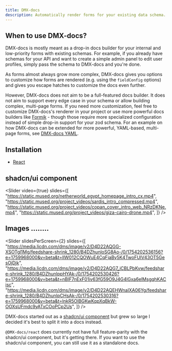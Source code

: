 ```yaml
---
title: DMX-docs
description: Automatically render forms for your existing data schema.
---
```


<AlertBanner />

## When to use DMX-docs?

DMX-docs is mostly meant as a drop-in docs builder for your internal and low-priority forms with existing schemas. For example, if you already have schemas for your API and want to create a simple admin panel to edit user profiles, simply pass the schema to DMX-docs and you're done.

As forms almost always grow more complex, DMX-docs gives you options to customize how forms are rendered (e.g. using the `fieldConfig` options) and gives you escape hatches to customize the docs even further.

However, DMX-docs does not aim to be a full-featured docs builder. It does not aim to support every edge case in your schema or allow building complex, multi-page forms. If you need more customization, feel free to customize DMX-docs's renderer in your project or use more powerful docs builders like [Formik](https://formik.org/) - though those require more specialized configuration instead of simple drop-in support for your zod schema. For an example on how DMX-docs can be extended for more powerful, YAML-based, multi-page forms, see [DMX-docs YAML](https://github.com/roeyazroel/auto-docs).

## Installation

- [React](/docs/react/getting-started)

## shadcn/ui component

<Slider
  video={true}
  slides={[
    "https://static.mused.org/netherworld_egypt_homepage_intro_cx.mp4",
    "https://static.mused.org/project_videos/sardis_intro_compressed.mp4",
    "https://static.mused.org/project_videos/copan_cover_intro_web_NRzDKNe.mp4",
    "https://static.mused.org/project_videos/giza-cairo-drone.mp4",
  ]}
/>

## Images ........

<Slider
  slidesPerScreen={2}
  slides={[
    "https://media.licdn.com/dms/image/v2/D4D22AQGG-XSOTgl1Mg/feedshare-shrink_1280/B4DZhunloSG8Ao-/0/1754202536156?e=1759968000&v=beta&t=IlW012CQOWuE4CqFjaBy5K4TwoFUlV43OT5GesOjDjk",
    "https://media.licdn.com/dms/image/v2/D4D22AQG7_iCBLPbKvw/feedshare-shrink_1280/B4DZhunlppHYAk-/0/1754202530426?e=1759968000&v=beta&t=nBIF7nExF01iv63fG59O9J4G4lGxa6elMsgqhKACisc",
    "https://media.licdn.com/dms/image/v2/D4D22AQEHWnaIXA06Yg/feedshare-shrink_1280/B4DZhunlpCHsAk-/0/1754202530316?e=1759968000&v=beta&t=lnkR5OlBGKwKqpXqBkW-OOXsUFmdc9yATxCOoPCp2Us",
  ]}
/>

DMX-docs started out as a [shadcn/ui component](https://github.com/DataMatrix-RGIT/auto-docs) but grew so large I decided it's best to split it into a docs instead.

`@DMX-docs/react` does currently not have full feature-parity with the shadcn/ui component, but it's getting there. If you want to use the shadcn/ui component, you can still use it as a standalone docs.
